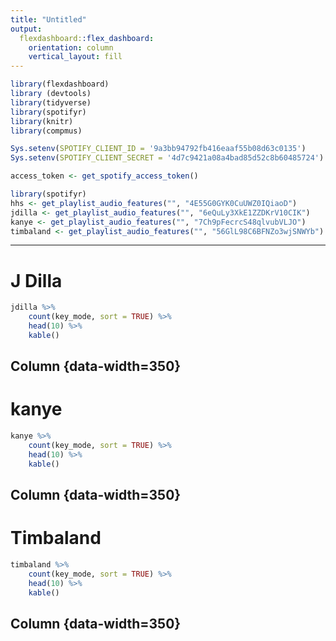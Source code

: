 ```yaml
---
title: "Untitled"
output: 
  flexdashboard::flex_dashboard:
    orientation: column
    vertical_layout: fill
---
```


```r

library(flexdashboard)
library (devtools)
library(tidyverse)
library(spotifyr)
library(knitr)
library(compmus)

Sys.setenv(SPOTIFY_CLIENT_ID = '9a3bb94792fb416eaaf55b08d63c0135')
Sys.setenv(SPOTIFY_CLIENT_SECRET = '4d7c9421a08a4bad85d52c8b60485724')

access_token <- get_spotify_access_token()

library(spotifyr)
hhs <- get_playlist_audio_features("", "4E55G0GYK0CuUWZ0IQiaoD")
jdilla <- get_playlist_audio_features("", "6eQuLy3XkE1ZZDKrV10CIK")
kanye <- get_playlist_audio_features("", "7Ch9pFecrcS48qlvubVLJO")
timbaland <- get_playlist_audio_features("", "56GlL98C6BFNZo3wjSNWYb")


```

-----------------------------------------------------------------------

# J Dilla

```r
jdilla %>% 
    count(key_mode, sort = TRUE) %>% 
    head(10) %>% 
    kable()

```

Column {data-width=350} {.tabset .tabset-fade}
-----------------------------------------------------------------------

# kanye
    
```r

kanye %>% 
    count(key_mode, sort = TRUE) %>% 
    head(10) %>% 
    kable()

```

Column {data-width=350} {.tabset .tabset-fade}
-----------------------------------------------------------------------

# Timbaland 
    
```r

timbaland %>% 
    count(key_mode, sort = TRUE) %>% 
    head(10) %>% 
    kable()

```

Column {data-width=350} {.tabset .tabset-fade} 
-----------------------------------------------------------------------